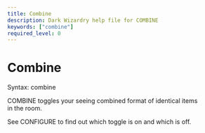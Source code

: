 ```yaml
---
title: Combine
description: Dark Wizardry help file for COMBINE
keywords: ["combine"]
required_level: 0
---
```


# Combine

Syntax: combine  

COMBINE toggles your seeing combined format of identical items  
in the room.  

See CONFIGURE to find out which toggle is on and which is off.